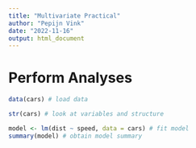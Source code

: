 ```yaml
---
title: "Multivariate Practical"
author: "Pepijn Vink"
date: "2022-11-16"
output: html_document
---
```


# Perform Analyses

```r
data(cars) # load data

str(cars) # look at variables and structure

model <- lm(dist ~ speed, data = cars) # fit model
summary(model) # obtain model summary
```
